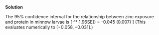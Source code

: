 
\color{blue}

**Solution**

The 95% confidence interval for the relationship between zinc exposure and protein in minnow larvae is
\[
\hat{\beta}^* \pm 1.96SE(\hat\beta) = -0.045 \pm 1.96(0.007) 
\]
(This evaluates numerically to $[-0.058, -0.031]$.)

\color{black}

